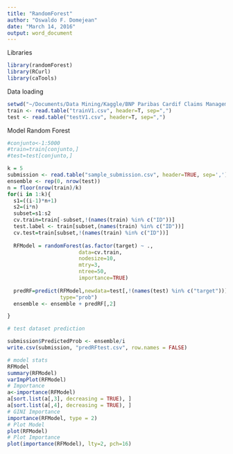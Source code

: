 ---
title: "RandomForest"
author: "Oswaldo F. Domejean"
date: "March 14, 2016"
output: word_document
---

Libraries

```{r}
library(randomForest)
library(RCurl)
library(caTools)
```

Data loading
```{r}
setwd("~/Documents/Data Mining/Kaggle/BNP Paribas Cardif Claims Management")
train <- read.table("trainV1.csv", header=T, sep=",")
test <- read.table("testV1.csv", header=T, sep=",") 
```


Model Random Forest

```{r}
#conjunto<-1:5000
#train=train[conjunto,]
#test=test[conjunto,]

k = 5
submission <- read.table("sample_submission.csv", header=TRUE, sep=',')
ensemble <- rep(0, nrow(test))
n = floor(nrow(train)/k)
for(i in 1:k){
  s1=((i-1)*n+1)
  s2=(i*n)
  subset=s1:s2
  cv.train=train[-subset,!(names(train) %in% c("ID"))]
  test.label <- train[subset,(names(train) %in% c("ID"))]
  cv.test=train[subset,!(names(train) %in% c("ID"))]
  
  RFModel = randomForest(as.factor(target) ~ .,
                       data=cv.train,
                       nodesize=10,
                       mtry=3,
                       ntree=50,
                       importance=TRUE)
  
  predRF=predict(RFModel,newdata=test[,!(names(test) %in% c("target"))],
                 type="prob")
  ensemble <- ensemble + predRF[,2]

}

# test dataset prediction

submission$PredictedProb <- ensemble/i
write.csv(submission, "predRFtest.csv", row.names = FALSE)

# model stats
RFModel
summary(RFModel)
varImpPlot(RFModel)
# Importance
a<-importance(RFModel)
a[sort.list(a[,3], decreasing = TRUE), ]
a[sort.list(a[,4], decreasing = TRUE), ]
# GINI Importance
importance(RFModel, type = 2)
# Plot Model
plot(RFModel)
# Plot Importance
plot(importance(RFModel), lty=2, pch=16)


```

